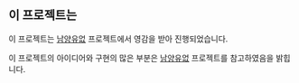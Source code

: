 ## 이 프로젝트는

이 프로젝트는 [남양유없](https://github.com/NullFull/isnamyang) 프로젝트에서 영감을 받아 진행되었습니다.

이 프로젝트의 아이디어와 구현의 많은 부분은 [남양유없](https://github.com/NullFull/isnamyang) 프로젝트를 참고하였음을 밝힙니다.

